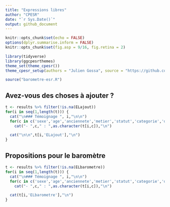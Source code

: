 ```yaml
---
title: "Expressions libres"
author: "CPESR"
date: "`r Sys.Date()`"
output: github_document
---
```


```r
knitr::opts_chunk$set(echo = FALSE)
options(dplyr.summarise.inform = FALSE)
knitr::opts_chunk$set(fig.asp = 9/16, fig.retina = 2)

library(tidyverse)
library(ggcpesrthemes)
theme_set(theme_cpesr())
theme_cpesr_setup(authors = "Julien Gossa", source = "https://github.com/cpesr/RFC/")

source("barometre-esr.R")
```

## Avez-vous des choses à ajouter ? 

```r
t <- results %>% filter(!is.na(ELajout))
for(i in seq(1,length(t))) { 
  cat("\n### Témoignage ", i,"\n\n")
  for(c in c('sexe','age','anciennete','metier','statut','categorie','discipline','etab','etab.other','responsabilites'))
    cat("- ",c," : ",as.character(t[i,c]),"\n")

  cat("\n\n",t[i,'ELajout'],"\n")
}
```

## Propositions pour le baromètre

```r
t <- results %>% filter(!is.na(ELbarometre))
for(i in seq(1,length(t))) { 
  cat("\n### Témoignage ", i,"\n\n")
  for(c in c('sexe','age','anciennete','metier','statut','categorie','discipline','responsabilite'))
    cat("- ",c," : ",as.character(t[i,c]),"\n")

  cat(t[i,'ELbarometre'],"\n")
}
```

